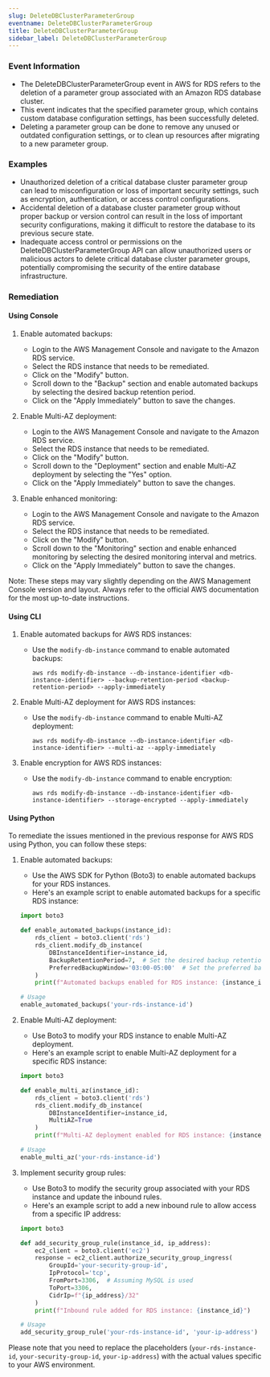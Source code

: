 ```yaml
--- 
slug: DeleteDBClusterParameterGroup
eventname: DeleteDBClusterParameterGroup
title: DeleteDBClusterParameterGroup
sidebar_label: DeleteDBClusterParameterGroup
---
```

                       
### Event Information

- The DeleteDBClusterParameterGroup event in AWS for RDS refers to the deletion of a parameter group associated with an Amazon RDS database cluster.
- This event indicates that the specified parameter group, which contains custom database configuration settings, has been successfully deleted.
- Deleting a parameter group can be done to remove any unused or outdated configuration settings, or to clean up resources after migrating to a new parameter group.


### Examples

- Unauthorized deletion of a critical database cluster parameter group can lead to misconfiguration or loss of important security settings, such as encryption, authentication, or access control configurations.
- Accidental deletion of a database cluster parameter group without proper backup or version control can result in the loss of important security configurations, making it difficult to restore the database to its previous secure state.
- Inadequate access control or permissions on the DeleteDBClusterParameterGroup API can allow unauthorized users or malicious actors to delete critical database cluster parameter groups, potentially compromising the security of the entire database infrastructure.

### Remediation

#### Using Console

1. Enable automated backups: 
   - Login to the AWS Management Console and navigate to the Amazon RDS service.
   - Select the RDS instance that needs to be remediated.
   - Click on the "Modify" button.
   - Scroll down to the "Backup" section and enable automated backups by selecting the desired backup retention period.
   - Click on the "Apply Immediately" button to save the changes.

2. Enable Multi-AZ deployment:
   - Login to the AWS Management Console and navigate to the Amazon RDS service.
   - Select the RDS instance that needs to be remediated.
   - Click on the "Modify" button.
   - Scroll down to the "Deployment" section and enable Multi-AZ deployment by selecting the "Yes" option.
   - Click on the "Apply Immediately" button to save the changes.

3. Enable enhanced monitoring:
   - Login to the AWS Management Console and navigate to the Amazon RDS service.
   - Select the RDS instance that needs to be remediated.
   - Click on the "Modify" button.
   - Scroll down to the "Monitoring" section and enable enhanced monitoring by selecting the desired monitoring interval and metrics.
   - Click on the "Apply Immediately" button to save the changes.

Note: These steps may vary slightly depending on the AWS Management Console version and layout. Always refer to the official AWS documentation for the most up-to-date instructions.

#### Using CLI

1. Enable automated backups for AWS RDS instances:
   - Use the `modify-db-instance` command to enable automated backups:
     ```
     aws rds modify-db-instance --db-instance-identifier <db-instance-identifier> --backup-retention-period <backup-retention-period> --apply-immediately
     ```

2. Enable Multi-AZ deployment for AWS RDS instances:
   - Use the `modify-db-instance` command to enable Multi-AZ deployment:
     ```
     aws rds modify-db-instance --db-instance-identifier <db-instance-identifier> --multi-az --apply-immediately
     ```

3. Enable encryption for AWS RDS instances:
   - Use the `modify-db-instance` command to enable encryption:
     ```
     aws rds modify-db-instance --db-instance-identifier <db-instance-identifier> --storage-encrypted --apply-immediately
     ```

#### Using Python

To remediate the issues mentioned in the previous response for AWS RDS using Python, you can follow these steps:

1. Enable automated backups:
   - Use the AWS SDK for Python (Boto3) to enable automated backups for your RDS instances.
   - Here's an example script to enable automated backups for a specific RDS instance:

   ```python
   import boto3

   def enable_automated_backups(instance_id):
       rds_client = boto3.client('rds')
       rds_client.modify_db_instance(
           DBInstanceIdentifier=instance_id,
           BackupRetentionPeriod=7,  # Set the desired backup retention period in days
           PreferredBackupWindow='03:00-05:00'  # Set the preferred backup window
       )
       print(f"Automated backups enabled for RDS instance: {instance_id}")

   # Usage
   enable_automated_backups('your-rds-instance-id')
   ```

2. Enable Multi-AZ deployment:
   - Use Boto3 to modify your RDS instance to enable Multi-AZ deployment.
   - Here's an example script to enable Multi-AZ deployment for a specific RDS instance:

   ```python
   import boto3

   def enable_multi_az(instance_id):
       rds_client = boto3.client('rds')
       rds_client.modify_db_instance(
           DBInstanceIdentifier=instance_id,
           MultiAZ=True
       )
       print(f"Multi-AZ deployment enabled for RDS instance: {instance_id}")

   # Usage
   enable_multi_az('your-rds-instance-id')
   ```

3. Implement security group rules:
   - Use Boto3 to modify the security group associated with your RDS instance and update the inbound rules.
   - Here's an example script to add a new inbound rule to allow access from a specific IP address:

   ```python
   import boto3

   def add_security_group_rule(instance_id, ip_address):
       ec2_client = boto3.client('ec2')
       response = ec2_client.authorize_security_group_ingress(
           GroupId='your-security-group-id',
           IpProtocol='tcp',
           FromPort=3306,  # Assuming MySQL is used
           ToPort=3306,
           CidrIp=f"{ip_address}/32"
       )
       print(f"Inbound rule added for RDS instance: {instance_id}")

   # Usage
   add_security_group_rule('your-rds-instance-id', 'your-ip-address')
   ```

Please note that you need to replace the placeholders (`your-rds-instance-id`, `your-security-group-id`, `your-ip-address`) with the actual values specific to your AWS environment.


 